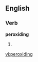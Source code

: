 
==English==

===Verb===
'''peroxiding'''

# {{present participle of|[[peroxide]]}}

[[vi:peroxiding]]